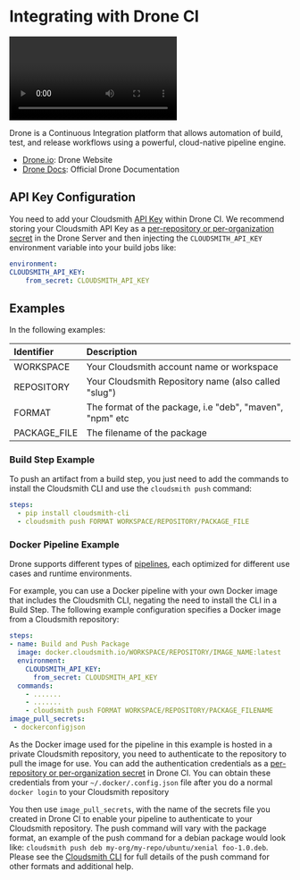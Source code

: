 

# Integrating with Drone CI

<Video wistiaId="ym4oir5hjl"></Video>

Drone is a Continuous Integration platform that allows automation of build, test, and release workflows using a powerful, cloud-native pipeline engine.

- [Drone.io](https://www.drone.io/): Drone Website
- [Drone Docs](https://docs.drone.io/): Official Drone Documentation

## API Key Configuration

You need to add your Cloudsmith [API Key](https://app.cloudsmith.com/settings/api-keys) within Drone CI. We recommend storing your Cloudsmith API Key as a [per-repository or per-organization secret](https://docs.drone.io/secret/) in the Drone Server and then injecting the `CLOUDSMITH_API_KEY` environment variable into your build jobs like: 

```yaml
environment:
CLOUDSMITH_API_KEY:
    from_secret: CLOUDSMITH_API_KEY
```

## Examples

In the following examples:

| Identifier   | Description                                                   |
| :----------- | :------------------------------------------------------------ |
| WORKSPACE        | Your Cloudsmith account name or workspace |
| REPOSITORY   | Your Cloudsmith Repository name (also called "slug")          |
| FORMAT       | The format of the package, i.e "deb", "maven", "npm" etc      |
| PACKAGE_FILE | The filename of the package                                   |

### Build Step Example

To push an artifact from a build step, you just need to add the commands to install the Cloudsmith CLI and use the `cloudsmith push` command: 

```yaml
steps:
  - pip install cloudsmith-cli 
  - cloudsmith push FORMAT WORKSPACE/REPOSITORY/PACKAGE_FILE
```

### Docker Pipeline Example

Drone supports different types of [pipelines](https://docs.drone.io/pipeline/overview/), each optimized for different use cases and runtime environments.   

For example, you can use a Docker pipeline with your own Docker image that includes the Cloudsmith CLI, negating the need to install the CLI in a Build Step.  The following example configuration specifies a Docker image from a Cloudsmith repository:

```yaml
steps:
- name: Build and Push Package
  image: docker.cloudsmith.io/WORKSPACE/REPOSITORY/IMAGE_NAME:latest
  environment:
    CLOUDSMITH_API_KEY:
      from_secret: CLOUDSMITH_API_KEY
  commands:
    - .......
    - .......
    - cloudsmith push FORMAT WORKSPACE/REPOSITORY/PACKAGE_FILENAME
image_pull_secrets:
 - dockerconfigjson
```

As the Docker image used for the pipeline in this example is hosted in a private Cloudsmith repository, you need to authenticate to the repository to pull the image for use. You can add the authentication credentials as a [per-repository or per-organization secret](https://docs.drone.io/secret/) in Drone CI. You can obtain these credentials from your `~/.docker/.config.json` file after you do a normal `docker login` to your Cloudsmith repository

You then use `image_pull_secrets`, with the name of the secrets file you created in Drone CI to enable your pipeline to authenticate to your Cloudsmith repository.
<Note variant="note">
The push command will vary with the package format, an example of the push command for a debian package would look like: `cloudsmith push deb my-org/my-repo/ubuntu/xenial foo-1.0.deb`. Please see the [Cloudsmith CLI](/developer-tools/cli) for full details of the push command for other formats and additional help.
</Note>
